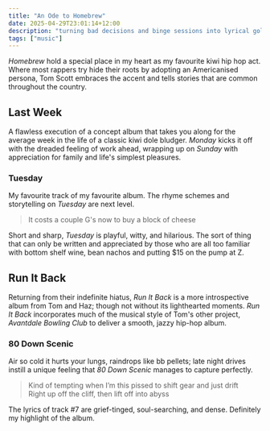 ```yaml
---
title: "An Ode to Homebrew"
date: 2025-04-29T23:01:14+12:00
description: "turning bad decisions and binge sessions into lyrical gold"
tags: ["music"]
---
```


*Homebrew* hold a special place in my heart as my favourite kiwi hip hop act. Where most rappers try hide their roots by adopting an Americanised persona, Tom Scott embraces the accent and tells stories that are common throughout the country.  

## Last Week

A flawless execution of a concept album that takes you along for the average week in the life of a classic kiwi dole bludger. *Monday* kicks it off with the dreaded feeling of work ahead, wrapping up on *Sunday* with appreciation for family and life's simplest pleasures.  

### Tuesday

My favourite track of my favourite album. The rhyme schemes and storytelling on *Tuesday* are next level.  

> It costs a couple G's now to buy a block of cheese

Short and sharp, *Tuesday* is playful, witty, and hilarious. The sort of thing that can only be written and appreciated by those who are all too familiar with bottom shelf wine, bean nachos and putting $15 on the pump at Z.  

## Run It Back

Returning from their indefinite hiatus, *Run It Back* is a more introspective album from Tom and Haz; though not without its lighthearted moments. *Run It Back* incorporates much of the musical style of Tom's other project, *Avantdale Bowling Club* to deliver a smooth, jazzy hip-hop album.  

### 80 Down Scenic

Air so cold it hurts your lungs, raindrops like bb pellets; late night drives instill a unique feeling that *80 Down Scenic* manages to capture perfectly.  

> Kind of tempting when I’m this pissed to shift gear and just drift  
> Right up off the cliff, then lift off into abyss

The lyrics of track #7 are grief-tinged, soul-searching, and dense. Definitely my highlight of the album.
